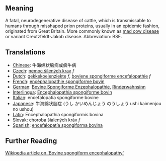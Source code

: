== Meaning ==

A fatal, neurodegenerative disease of cattle, which is transmissable to humans through misshaped prion proteins, usually in an epidemic fashion, originated from Great Britain. More commonly known as [[mad cow disease]] or variant Creutzfeldt-Jakob disease.  Abbreviation: BSE.

== Translations ==

*[[Chinese]]: 牛海绵状脑病或疯牛病
*[[Czech]]: [[nemoc šílených krav]]  ''f''
*[[Dutch]]: [[gekkekoeienziekte]] ''f'', [[boviene spongiforme encefalopathie]] ''f'' <!-- I never saw or heard this term to be used -->
*[[French]]: [[encéphalopathie spongiforme bovin]]
*[[German]]: [[Bovine Spongiforme Enzephalopathie]], [[Rinderwahnsinn]]
*[[Interlingua]]: [[Encephalopathia spongiforme bovin]]
*[[Italian]]: encefalopatia spongiforme bovine
*[[Japanese]]: 牛海綿状脳症 (うし かいめんじょう のうしょう ushi kaimenjou no ushou)
*[[Latin]]: Encephalopathia spongiformis bovina
*[[Slovak]]: [[choroba šialených kráv]]  ''f''
*[[Spanish]]: [[encefalopatía spongiforma bovina]]

== Further Reading ==

[http://en.wikipedia.org/wiki/Bovine_spongiform_encephalopathy Wikipedia article on 'Bovine spongiform encephalopathy']